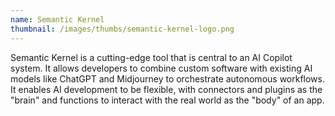 ```yaml
---
name: Semantic Kernel
thumbnail: /images/thumbs/semantic-kernel-logo.png
---
```


Semantic Kernel is a cutting-edge tool that is central to an AI Copilot system. It allows developers to combine custom software with existing AI models like ChatGPT and Midjourney to orchestrate autonomous workflows. It enables AI development to be flexible, with connectors and plugins as the "brain" and functions to interact with the real world as the "body" of an app.
